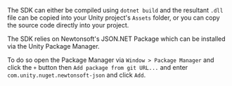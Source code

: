 The SDK can either be compiled using `dotnet build` and the resultant `.dll` file can be copied into your Unity project's `Assets` folder, or you can copy the source code directly into your project.

The SDK relies on Newtonsoft's JSON.NET Package which can be installed via the Unity Package Manager.

To do so open the Package Manager via `Window > Package Manager` and click the `+` button then `Add package from git URL...` and enter `com.unity.nuget.newtonsoft-json` and click `Add`.